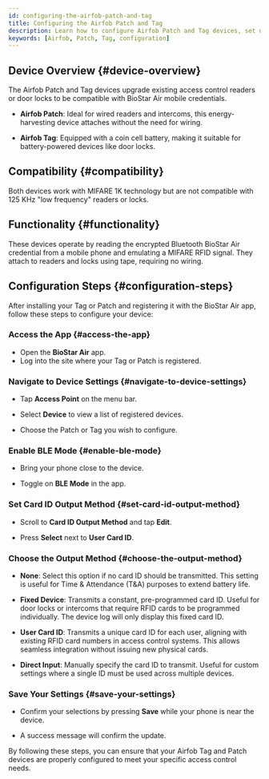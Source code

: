 ```yaml
---
id: configuring-the-airfob-patch-and-tag
title: Configuring the Airfob Patch and Tag
description: Learn how to configure Airfob Patch and Tag devices, set up BLE mode, and customize card ID output methods for upgrading existing access control systems to BioStar Air.
keywords: [Airfob, Patch, Tag, configuration]
---
```



## Device Overview {#device-overview}

The Airfob Patch and Tag devices upgrade existing access control readers or door locks to be compatible with BioStar Air mobile credentials.

* **Airfob Patch**: Ideal for wired readers and intercoms, this energy-harvesting device attaches without the need for wiring.

* **Airfob Tag**: Equipped with a coin cell battery, making it suitable for battery-powered devices like door locks.

<CustomerNote />


## Compatibility {#compatibility}

Both devices work with MIFARE 1K technology but are not compatible with 125 KHz "low frequency" readers or locks.


## Functionality {#functionality}

These devices operate by reading the encrypted Bluetooth BioStar Air credential from a mobile phone and emulating a MIFARE RFID signal. They attach to readers and locks using tape, requiring no wiring.


## Configuration Steps {#configuration-steps}

After installing your Tag or Patch and registering it with the BioStar Air app, follow these steps to configure your device:

<Steps>
<Step>

### Access the App {#access-the-app}

* Open the **BioStar Air** app.
* Log into the site where your Tag or Patch is registered.

</Step>
<Step>

### Navigate to Device Settings {#navigate-to-device-settings}

* Tap **Access Point** on the menu bar.

* Select **Device** to view a list of registered devices.

* Choose the Patch or Tag you wish to configure.

</Step>
<Step>

### Enable BLE Mode {#enable-ble-mode}

* Bring your phone close to the device.

* Toggle on **BLE Mode** in the app.

</Step>
<Step>

### Set Card ID Output Method {#set-card-id-output-method}

* Scroll to **Card ID Output Method** and tap **Edit**.

* Press **Select** next to **User Card ID**.

</Step>
<Step>

### Choose the Output Method {#choose-the-output-method}

* **None**: Select this option if no card ID should be transmitted. This setting is useful for Time & Attendance (T&A) purposes to extend battery life.

* **Fixed Device**: Transmits a constant, pre-programmed card ID. Useful for door locks or intercoms that require RFID cards to be programmed individually. The device log will only display this fixed card ID.

* **User Card ID**: Transmits a unique card ID for each user, aligning with existing RFID card numbers in access control systems. This allows seamless integration without issuing new physical cards.

* **Direct Input**: Manually specify the card ID to transmit. Useful for custom settings where a single ID must be used across multiple devices.

</Step>
<Step>

### Save Your Settings {#save-your-settings}

* Confirm your selections by pressing **Save** while your phone is near the device.

* A success message will confirm the update.

</Step>
</Steps>

By following these steps, you can ensure that your Airfob Tag and Patch devices are properly configured to meet your specific access control needs.